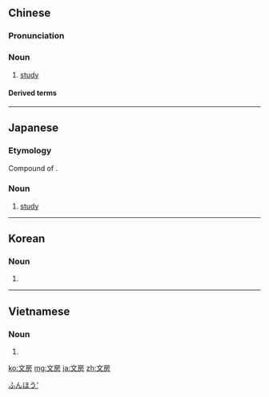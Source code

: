 ==Chinese==
{{zh-forms}}

===Pronunciation===
{{zh-pron
|m=wénfáng
|c=man4 fong4-2
|cat=n
}}

===Noun===
{{zh-noun}}

# [[study]] {{qualifier|room}}

====Derived terms====
{{zh-der|文房四寶}}

----

==Japanese==
{{ja-kanjitab|ぶん|ぼう|yomi=on}}

===Etymology===
Compound of {{compound|lang=ja|sort=ぶんぼう|文|tr1=bun|t1=study, reading, writing, literary composition, literature|房|tr2=bō|t2=room, area}}.

===Noun===
{{ja-noun|ぶんぼう}}

# [[study]] {{qualifier|room}}

[[Category:Japanese basic words|ふんほう']]

----

==Korean==
{{ko-hanjatab}}

===Noun===
{{ko-noun|hj|hangeul=문방}}

# {{hanja form of|문방|[[study]] {{qualifier|room}}}}

----

==Vietnamese==
{{vi-hantutab}}

===Noun===
{{vi-hantu}}

# {{han tu form of|văn phòng|[[office]]}}

[[ko:文房]]
[[mg:文房]]
[[ja:文房]]
[[zh:文房]]